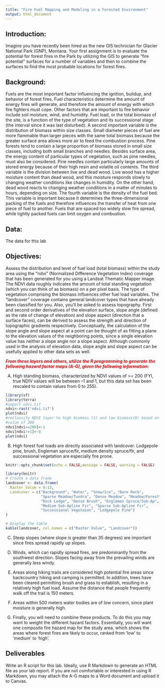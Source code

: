 ```yaml
---
title: "Fire Fuel Mapping and Modeling in a Forested Environment"
output: html_document
---
```


## Introduction:

 Imagine you have recently been hired as the new GIS technician for Glacier National Park (GNP), Montana. Your first assignment is to evaluate the potential for forest fires in the Park by utilizing the GIS to generate "fire potential" surfaces for a number of variables and then to combine the surfaces to find the most probable locations for forest fires. 

## Background: 

Fuels are the most important factor influencing the ignition, buildup, and behavior of forest fires. Fuel characteristics determine the amount of energy fires will generate, and therefore the amount of energy with which fire fighters must cope. Other factors that are important to fire behavior include soil moisture, wind, and humidity. Fuel load, or the total biomass of the site, is a function of the type of vegetation and its successional stage (the interval since it was last disturbed). A second important variable is the distribution of biomass within size classes.  Small diameter pieces of fuel are more flammable than larger pieces with the same total biomass because the greater surface area allows more air to feed the combustion process. Pine forests tend to contain a large proportion of biomass stored in small size classes, including both small branches and needles. Besides surface area, the energy content of particular types of vegetation, such as pine needles, must also be considered. Pine needles contain particularly large amounts of stored energy because of their high resin and volatile oil contents. The third variable is the division between live and dead wood. Live wood has a higher moisture content than dead wood, and this moisture responds slowly to changing weather conditions like changes in humidity. On the other hand, dead wood reacts to changing weather conditions in a matter of minutes to hours, depending on size. The fourth variable is the density of the fuel bed. This variable is important because it determines the three-dimensional packing of the fuels and therefore influences the transfer of heat from one piece of fuel to another.  Fuels that are spaced too widely slow fire spread, while tightly packed fuels can limit oxygen and combustion.


## Data: 
The data for this lab 

## Objectives: 
Assess the distribution and level of fuel load (total biomass) within the study area using the “ndvi” (Normalized Difference Vegetation Index) coverage that has been generated for you using a Landsat Thematic Mapper image. The NDVI data roughly indicates the amount of total standing vegetation (which you can think of as biomass) on a per pixel basis. The type of vegetation comprising the biomass influences other fuel load variables. The “landcover” coverage contains general landcover types that have already been classified for you. Also, you’ll be asked to assess topography. First and second order derivatives of the elevation surface, slope angle (defined as the rate of change of elevation) and slope aspect (direction that a surface faces), can be derived to assess the strength and direction of topographic gradients respectively. Conceptually, the calculation of the slope angle and slope aspect at a point can be thought of as fitting a plane to the elevation values of the neighboring points, since a single elevation value has neither a slope angle nor a slope aspect. Although commonly used in the analysis of elevation data, slope angle and slope aspect can be usefully applied to other data sets as well. 

<span style="color: red;">***From these layers and others, utilize the R programming to generate the following hazard factor maps (A-G), given the following information:***</span>


(A)	High standing biomass, characterized by NDVI values of >= 200 (FYI, true NDIV values will be between –1 and 1, but this data set has been rescaled to contain values from 0 to 255).

```r
library(sf)
library(terra)
#import ndvi.tif 
ndvi<-rast('ndvi.tif')
plot(ndvi)
#reclassify NDVI layer to high biomass (1) and low biomass(0) based on a threshold 
#value of 200
ndvi[ndvi>=200]<-1
ndvi[ndvi!=1]<-0
plot(ndvi)
```


(B)	High forest fuel loads are directly associated with landcover. Lodgepole pine, brush, Engleman spruce/fir, medium density spruce/fir, and successional vegetation are especially fire prone.

```r
knitr::opts_chunk$set(echo = FALSE,message = FALSE, warning = FALSE)
```

```r
library(knitr)
# Create a data frame
landcover <- data.frame(
  Raster_Value = 0:13,
  Landcover = c("Background", "Water", "Snow/Ice", "Bare Rock", 
                "Sparse Meadow/Tundra", "Dense Meadow", "Meadow/Forest", 
                "Rock Ledge", "Dense Brush", "Engleman Spruce/Sub-Ap", 
                "Medium Sub-Apline Fir", "Sparse Sub-Apline Fir", 
                "Successional Vegetaion", "Lodgepole Pine")
)

# Display the table
kable(landcover, col.names = c("Raster Value", "Landcover"))
```

(C)	Steep slopes (where slope is greater than 35 degrees) are important since fires spread rapidly up slopes.

(D)	Winds, which can rapidly spread fires, are predominantly from the southwest direction. Slopes facing away from the prevailing winds are generally less windy. 

(E)	Areas along hiking trails are considered high potential fire areas since backcountry hiking and camping is permitted. In addition, trees have been cleared permitting brush and grass to establish, resulting in a relatively high fuel load. Assume the distance that people frequently walk off the trail is 150 meters. 

(F)	Areas within 500 meters water bodies are of low concern, since plant moisture is generally high.  

(G)	Finally, you will need to combine these products. To do this you may want to weight the different hazard factors. Essentially, you will want one composite fire hazard map for the study area, which shows the areas where forest fires are likely to occur, ranked from 'low' to 'medium' to 'high'.


## Deliverables
Write an R script for this lab. Ideally, use R Markdown to generate an HTML file as your lab report. If you are not comfortable or interested in using R Markdown, you may attach the A-G maps to a Word document and upload it to Canvas.


